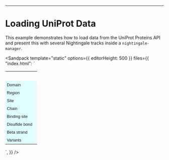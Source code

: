 
<Meta title="Loading UniProt Data" />

---

# Loading UniProt Data

This example demonstrates how to load data from the UniProt Proteins API and present this with several Nightingale tracks inside a `nightingale-manager`.

<Sandpack
  template="static"
  options={{
    editorHeight: 500
  }}
  files={{
    "index.html": `<script type="importmap">
  {
    "imports": {
      "@nightingale-elements/": "https://cdn.jsdelivr.net/npm/@nightingale-elements/"
    }
  }
</script>
<style>
  td {
    padding: 5px;
  }
  td:first-child {
    background-color: lightcyan;
    font: 0.8em sans-serif;
    white-space: nowrap;
  }
  td:nth-child(2) {
    background-color: aliceblue;
  }
  tr:nth-child(-n + 3) > td {
    background-color: transparent;
  }
</style>
<script type="module">
  
  const accession = "P05067";
  
  // Load feature and variation data from Proteins API
  const featuresData = await (
    await fetch("https://www.ebi.ac.uk/proteins/api/features/" + accession)
  ).json();
  const variationData = await (
    await fetch("https://www.ebi.ac.uk/proteins/api/variation/" + accession)
  ).json();
  
  customElements.whenDefined("nightingale-sequence").then(() => {
    const seq = document.querySelector("#sequence");
    seq.data = featuresData.sequence;
  });
  
  customElements.whenDefined("nightingale-colored-sequence").then(() => {
    const coloredSeq = document.querySelector("#colored-sequence");
    coloredSeq.data = featuresData.sequence;
  });
  
  customElements.whenDefined("nightingale-track").then(() => {
    // Nightingale expects start rather than the API's begin
    const features = featuresData.features.map((ft) => ({
      ...ft,
      start: ft.start || ft.begin,
    }));
  
    // Filter the data for each feature type and assign to the relevant track data
    const domain = document.querySelector("#domain");
    domain.data = features.filter(({ type }) => type === "DOMAIN");
  
    const region = document.querySelector("#region");
    region.data = features.filter(({ type }) => type === "REGION");
  
    const site = document.querySelector("#site");
    site.data = features.filter(({ type }) => type === "SITE");
  
    const binding = document.querySelector("#binding");
    binding.data = features.filter(({ type }) => type === "BINDING");
 
    const chain = document.querySelector("#chain");
    chain.data = features.filter(({ type }) => type === "CHAIN");
 
    const disulfide = document.querySelector("#disulfide-bond");
    disulfide.data = features.filter(({ type }) => type === "DISULFID");
 
    const betaStrand = document.querySelector("#beta-strand");
    betaStrand.data = features.filter(({ type }) => type === "STRAND");
  });
  
  customElements.whenDefined("nightingale-linegraph-track").then(() => {
    // Count the variants by position
    const count = {};
    for (const feature of variationData.features) {
      const position = feature.begin;
      count[position] = count[position] ? count[position] + 1 : 1;
    }
    const max = Math.max(...Object.values(count));
    const values = Object.entries(count).map(([position, value]) => ({
      position: +position,
      value: +value,
    }));
    // Set the variants line graph track data
    const variants = document.querySelector("#variants");
    variants.data = [
      {
        color: "grey",
        values,
        range: [0, max],
      },
    ];
  });
</script>
<nightingale-manager>
  <table>
    <tbody>
      <tr>
        <td></td>
        <td>
          <nightingale-navigation
            id="navigation"
            min-width="800"
            height="40"
            length="770"
            display-start="1"
            display-end="770"
            margin-color="white"
          ></nightingale-navigation>
        </td>
      </tr>
      <tr>
        <td></td>
        <td>
          <nightingale-sequence
            id="sequence"
            min-width="800"
            height="40"
            length="770"
            display-start="1"
            display-end="770"
            margin-color="white"
            highlight-event="onmouseover"
          ></nightingale-sequence>
        </td>
      </tr>
      <tr>
        <td></td>
        <td>
          <nightingale-colored-sequence
            id="colored-sequence"
            min-width="800"
            height="15"
            length="770"
            display-start="1"
            display-end="770"
            scale="hydrophobicity-scale"
            margin-color="white"
            highlight-event="onmouseover"
          >
          </nightingale-colored-sequence>
        </td>
      </tr>
      <tr>
        <td>Domain</td>
        <td>
          <nightingale-track
            id="domain"
            min-width="800"
            height="15"
            length="770"
            display-start="1"
            display-end="770"
            margin-color="aliceblue"
            highlight-event="onmouseover"
          ></nightingale-track>
        </td>
      </tr>
      <tr>
        <td>Region</td>
        <td>
          <nightingale-track
            id="region"
            min-width="800"
            height="15"
            length="770"
            display-start="1"
            display-end="770"
            margin-color="aliceblue"
            highlight-event="onmouseover"
          ></nightingale-track>
        </td>
      </tr>
      <tr>
        <td>Site</td>
        <td>
          <nightingale-track
            id="site"
            min-width="800"
            height="15"
            length="770"
            display-start="1"
            display-end="770"
            margin-color="aliceblue"
            highlight-event="onmouseover"
          ></nightingale-track>
        </td>
      </tr>
      <tr>
        <td>Chain</td>
        <td>
          <nightingale-track
            id="chain"
            layout="non-overlapping"
            min-width="800"
            height="15"
            length="770"
            display-start="1"
            display-end="770"
            margin-color="aliceblue"
            highlight-event="onmouseover"
          ></nightingale-track>
        </td>
      </tr>
      <tr>
        <td>Binding site</td>
        <td>
          <nightingale-track
            id="binding"
            min-width="800"
            height="15"
            length="770"
            display-start="1"
            display-end="770"
            margin-color="aliceblue"
            highlight-event="onmouseover"
          ></nightingale-track>
        </td>
      </tr>
      <tr>
        <td>Disulfide bond</td>
        <td>
          <nightingale-track
            id="disulfide-bond"
            layout="non-overlapping"
            min-width="800"
            height="15"
            length="770"
            display-start="1"
            display-end="770"
            margin-color="aliceblue"
            highlight-event="onmouseover"
          ></nightingale-track>
        </td>
      </tr>
      <tr>
        <td>Beta strand</td>
        <td>
          <nightingale-track
            id="beta-strand"
            min-width="800"
            height="15"
            length="770"
            display-start="1"
            display-end="770"
            margin-color="aliceblue"
            highlight-event="onmouseover"
          ></nightingale-track>
        </td>
      </tr>
      <tr>
        <td>Variants</td>
        <td>
          <nightingale-linegraph-track
            id="variants"
            min-width="800"
            height="15"
            length="770"
            display-start="1"
            display-end="770"
            margin-color="aliceblue"
            highlight-event="onmouseover"
          ></nightingale-linegraph-track>
        </td>
      </tr>
    </tbody>
  </table>
</nightingale-manager>`,
  }}
/>